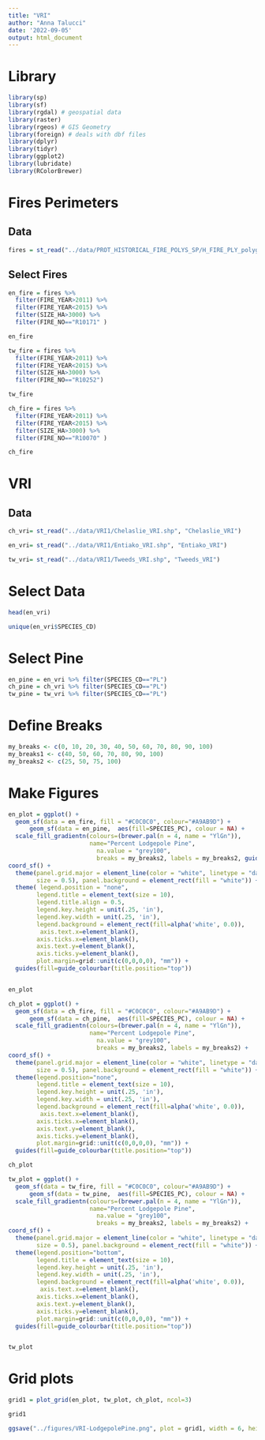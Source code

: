 ```yaml
---
title: "VRI"
author: "Anna Talucci"
date: '2022-09-05'
output: html_document
---
```


# Library
```r
library(sp)
library(sf)
library(rgdal) # geospatial data
library(raster)
library(rgeos) # GIS Geometry
library(foreign) # deals with dbf files
library(dplyr)
library(tidyr)
library(ggplot2)
library(lubridate)
library(RColorBrewer)
```




# Fires Perimeters

## Data
```r
fires = st_read("../data/PROT_HISTORICAL_FIRE_POLYS_SP/H_FIRE_PLY_polygon.shp", "H_FIRE_PLY_polygon") 
```

## Select Fires
```r
en_fire = fires %>%
  filter(FIRE_YEAR>2011) %>%
  filter(FIRE_YEAR<2015) %>%
  filter(SIZE_HA>3000) %>%
  filter(FIRE_NO=="R10171" )

en_fire
```

```r
tw_fire = fires %>%
  filter(FIRE_YEAR>2011) %>%
  filter(FIRE_YEAR<2015) %>%
  filter(SIZE_HA>3000) %>%
  filter(FIRE_NO=="R10252")

tw_fire
```

```r
ch_fire = fires %>%
  filter(FIRE_YEAR>2011) %>%
  filter(FIRE_YEAR<2015) %>%
  filter(SIZE_HA>3000) %>%
  filter(FIRE_NO=="R10070" )

ch_fire
```
# VRI

## Data
```r
ch_vri= st_read("../data/VRI1/Chelaslie_VRI.shp", "Chelaslie_VRI") 
```

```r
en_vri= st_read("../data/VRI1/Entiako_VRI.shp", "Entiako_VRI") 
```

```r
tw_vri= st_read("../data/VRI1/Tweeds_VRI.shp", "Tweeds_VRI") 
```

# Select Data

```r
head(en_vri)
```

```r
unique(en_vri$SPECIES_CD)
```
# Select Pine
```r
en_pine = en_vri %>% filter(SPECIES_CD=="PL")
ch_pine = ch_vri %>% filter(SPECIES_CD=="PL")
tw_pine = tw_vri %>% filter(SPECIES_CD=="PL")
```

# Define Breaks
```r
my_breaks <- c(0, 10, 20, 30, 40, 50, 60, 70, 80, 90, 100)
my_breaks1 <- c(40, 50, 60, 70, 80, 90, 100)
my_breaks2 <- c(25, 50, 75, 100)
```

# Make Figures
```r
en_plot = ggplot() +
  geom_sf(data = en_fire, fill = "#C0C0C0", colour="#A9AB9D") +
      geom_sf(data = en_pine,  aes(fill=SPECIES_PC), colour = NA) +
  scale_fill_gradientn(colours=(brewer.pal(n = 4, name = "YlGn")),
                       name="Percent Lodgepole Pine",
                         na.value = "grey100", 
                         breaks = my_breaks2, labels = my_breaks2, guides(fill = guide_legend(title.position = 'top'))) +
coord_sf() +
  theme(panel.grid.major = element_line(color = "white", linetype = "dashed", 
        size = 0.5), panel.background = element_rect(fill = "white")) +
  theme( legend.position = "none", 
        legend.title = element_text(size = 10),
        legend.title.align = 0.5,
        legend.key.height = unit(.25, 'in'), 
        legend.key.width = unit(.25, 'in'),
        legend.background = element_rect(fill=alpha('white', 0.0)),
         axis.text.x=element_blank(),
        axis.ticks.x=element_blank(), 
        axis.text.y=element_blank(), 
        axis.ticks.y=element_blank(), 
        plot.margin=grid::unit(c(0,0,0,0), "mm")) +
  guides(fill=guide_colourbar(title.position="top"))


en_plot
```


```r
ch_plot = ggplot() +
  geom_sf(data = ch_fire, fill = "#C0C0C0", colour="#A9AB9D") +
      geom_sf(data = ch_pine,  aes(fill=SPECIES_PC), colour = NA) +
  scale_fill_gradientn(colours=(brewer.pal(n = 4, name = "YlGn")),
                       name="Percent Lodgepole Pine",
                         na.value = "grey100", 
                         breaks = my_breaks2, labels = my_breaks2) +
coord_sf() +
  theme(panel.grid.major = element_line(color = "white", linetype = "dashed", 
        size = 0.5), panel.background = element_rect(fill = "white")) +
  theme(legend.position="none", 
        legend.title = element_text(size = 10),
        legend.key.height = unit(.25, 'in'), 
        legend.key.width = unit(.25, 'in'),
        legend.background = element_rect(fill=alpha('white', 0.0)),
         axis.text.x=element_blank(),
        axis.ticks.x=element_blank(), 
        axis.text.y=element_blank(), 
        axis.ticks.y=element_blank(), 
        plot.margin=grid::unit(c(0,0,0,0), "mm")) +
  guides(fill=guide_colourbar(title.position="top"))

ch_plot
```

```r
tw_plot = ggplot() +
  geom_sf(data = tw_fire, fill = "#C0C0C0", colour="#A9AB9D") +
      geom_sf(data = tw_pine,  aes(fill=SPECIES_PC), colour = NA) +
  scale_fill_gradientn(colours=(brewer.pal(n = 4, name = "YlGn")),
                       name="Percent Lodgepole Pine",
                         na.value = "grey100", 
                         breaks = my_breaks2, labels = my_breaks2) +
coord_sf() +
  theme(panel.grid.major = element_line(color = "white", linetype = "dashed", 
        size = 0.5), panel.background = element_rect(fill = "white")) +
  theme(legend.position="bottom", 
        legend.title = element_text(size = 10),
        legend.key.height = unit(.25, 'in'), 
        legend.key.width = unit(.25, 'in'),
        legend.background = element_rect(fill=alpha('white', 0.0)),
         axis.text.x=element_blank(),
        axis.ticks.x=element_blank(), 
        axis.text.y=element_blank(), 
        axis.ticks.y=element_blank(), 
        plot.margin=grid::unit(c(0,0,0,0), "mm")) +
  guides(fill=guide_colourbar(title.position="top"))


tw_plot
```

# Grid plots

```r

grid1 = plot_grid(en_plot, tw_plot, ch_plot, ncol=3) 

grid1

```


```r
ggsave("../figures/VRI-LodgepolePine.png", plot = grid1, width = 6, height = 3, units = c("in"),dpi = 600, bg = "white")
```